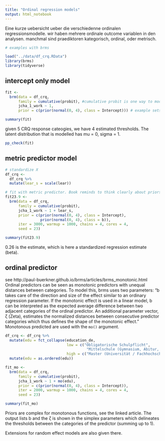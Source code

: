 ```yaml
---
title: "Ordinal regression models"
output: html_notebook
---
```


Eine kurze uebersicht ueber die verschiedenne ordinalen regressionsmodelle.
wir haben mehrere ordinale outcome variablen in den analysen. manchmal sind praediktoren kategorisch, ordinal, oder metrisch.

```r
# examples with brms

load("../data/df_crq.RData")
library(brms)
library(tidyverse)
```

## intercept only model

```r
fit <-
  brm(data = df_crq,
      family = cumulative(probit), #cumulative probit is one way to model ordinal outcomes
      jcha_1_work ~ 1,
      prior = c(prior(normal(0, 4), class = Intercept))) # example sets prior but i dont know the details..

summary(fit)
```
given 5 CRQ response cateogies, we have 4 estimated thresholds. The latent distribution
that is modelled has mu = 0, sigma = 1.
```r
pp_check(fit)

```

## metric predictor model

```r

# standardize X
df_crq <-
  df_crq %>% 
  mutate(lear_s = scale(lear))

# fit with metric predictor. Book reminds to think clearly about priors.
fit23.9 <-
  brm(data = df_crq,
      family = cumulative(probit),
      jcha_1_work ~ 1 + lear_s,
      prior = c(prior(normal(0, 4), class = Intercept),
                prior(normal(0, 4), class = b)),
      iter = 3000, warmup = 1000, chains = 4, cores = 4,
      seed = 23)

summary(fit23.9)
```

0.26 is the estimate, which is here a standardized regression estimate (beta).

## ordinal predictor

see http://paul-buerkner.github.io/brms/articles/brms_monotonic.html
Ordinal predictors can be seen as monotonic predictors with unequal distances between categories.
To model this, brms uses two parameters: "b takes care of the direction and size of the effect similar to an ordinary regression parameter. If the monotonic effect is used in a linear model, b can be interpreted as the expected average difference between two adjacent categories of the ordinal predictor. An additional parameter vector, ζ (Zeta), estimates the normalized distances between consecutive predictor categories which thus defines the shape of the monotonic effect."
Monotonous predicted are used with the `mo()` argument.

```r
df_crq <- df_crq %>%
  mutate(edu = fct_collapse(education_de,
                            low = c("Obligatorische Schulpflicht",
                                     "Mittelschule (Gymnasium, Abitur, Handelsschule, Fachmittelschule)"),
                            high = c("Master (Universität / Fachhochschule)", "Doktorat"))) %>% 
  mutate(edu = as.ordered(edu))
```


```r
fit_mo <-
  brm(data = df_crq,
      family = cumulative(probit),
      jcha_1_work ~ 1 + mo(edu),
      prior = c(prior(normal(0, 4), class = Intercept)),
      iter = 2000, warmup = 1000, chains = 4, cores = 4,
      seed = 23)

summary(fit_mo)
```

Priors are complex for monotonous functions, see the linked article.
The output lists b and the ζ is shown in the simplex parameters which delineates the thresholds between the categories of the predictor (summing up to 1).

Extensions for random effect models are also given there.

